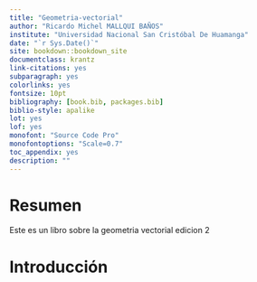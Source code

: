 ```yaml
--- 
title: "Geometria-vectorial"
author: "Ricardo Michel MALLQUI BAÑOS"
institute: "Universidad Nacional San Cristóbal De Huamanga"
date: "`r Sys.Date()`"
site: bookdown::bookdown_site
documentclass: krantz
link-citations: yes
subparagraph: yes
colorlinks: yes
fontsize: 10pt
bibliography: [book.bib, packages.bib]
biblio-style: apalike
lot: yes
lof: yes
monofont: "Source Code Pro"
monofontoptions: "Scale=0.7"
toc_appendix: yes
description: ""
---
```

\newcommand{\N}{\mathbb{N}}
\newcommand{\R}{\mathbb{R}}
\newcommand{\CC}{\mathbb{C}}
\newcommand{\I}{\mathbb{I}}
\newcommand{\f}{\mathbb{f}}
\newcommand{\X}{\mathbb{X}}
\newcommand{\D}{\mathbb{D}}
\newcommand{\Z}{\mathbb{Z}}
\newcommand{\Q}{\mathbb{Q}}
\newcommand{\norm}[1]{\left\Vert#1\right\Vert}
\newcommand{\abs}[1]{\left\vert#1\right\vert}
\newcommand{\set}[1]{\left\{#1\right\}}
\newcommand{\seq}[1]{\left<#1\right>}
\newcommand{\co}[1]{\left[#1\right]}
\newcommand{\cc}[1]{\left(#1\right)}
\newcommand{\J}{\mathcal{J}}
\newcommand{\K}{\mathcal{K}}
\newcommand{\M}{\mathcal{M}}
\newcommand{\F}{\mathcal{F}}

# Resumen {-}

Este es un libro sobre la geometria vectorial
edicion 2

# Introducción{-}
